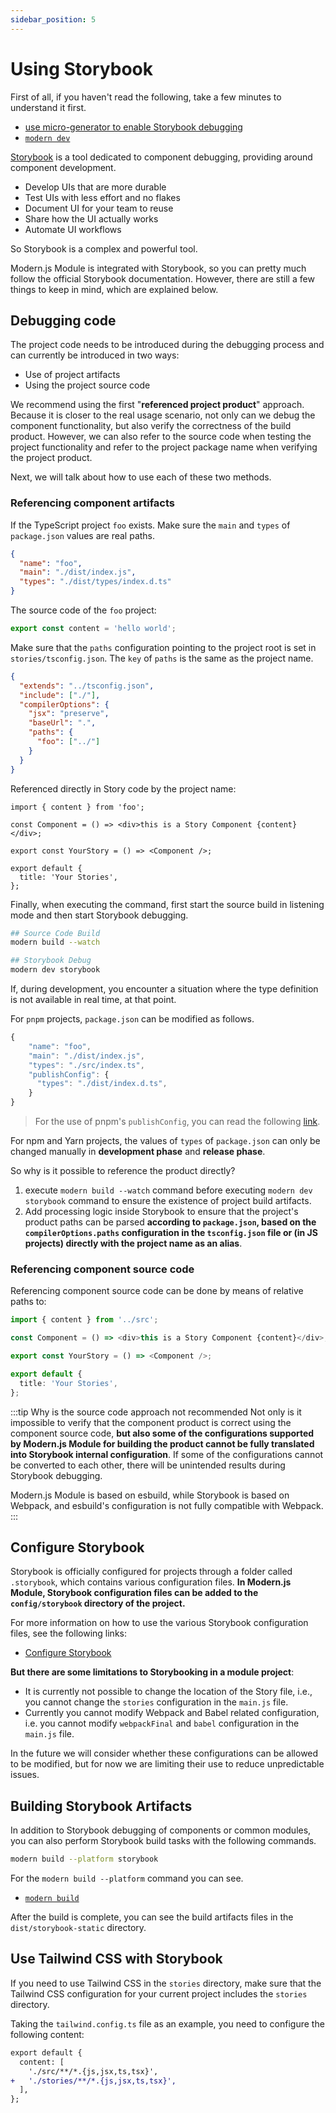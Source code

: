 ```yaml
---
sidebar_position: 5
---
```


# Using Storybook

First of all, if you haven't read the following, take a few minutes to understand it first.

- [use micro-generator to enable Storybook debugging](/en/guide/basic/use-micro-generator#storybook-debug)
- [`modern dev`](/en/guide/basic/command-preview#modern-dev)

[Storybook](https://storybook.js.org/) is a tool dedicated to component debugging, providing around component development.

- Develop UIs that are more durable
- Test UIs with less effort and no flakes
- Document UI for your team to reuse
- Share how the UI actually works
- Automate UI workflows

So Storybook is a complex and powerful tool.

Modern.js Module is integrated with Storybook, so you can pretty much follow the official Storybook documentation. However, there are still a few things to keep in mind, which are explained below.

## Debugging code

The project code needs to be introduced during the debugging process and can currently be introduced in two ways:

- Use of project artifacts
- Using the project source code

We recommend using the first "**referenced project product**" approach. Because it is closer to the real usage scenario, not only can we debug the component functionality, but also verify the correctness of the build product. However, we can also refer to the source code when testing the project functionality and refer to the project package name when verifying the project product.

Next, we will talk about how to use each of these two methods.

### Referencing component artifacts

If the TypeScript project `foo` exists. Make sure the `main` and `types` of `package.json` values are real paths.

```json title="package.json"
{
  "name": "foo",
  "main": "./dist/index.js",
  "types": "./dist/types/index.d.ts"
}
```

The source code of the `foo` project:

```ts title="src/index.ts"
export const content = 'hello world';
```

Make sure that the `paths` configuration pointing to the project root is set in `stories/tsconfig.json`. The `key` of `paths` is the same as the project name.

```json title="stories/tsconfig.json"
{
  "extends": "../tsconfig.json",
  "include": ["./"],
  "compilerOptions": {
    "jsx": "preserve",
    "baseUrl": ".",
    "paths": {
      "foo": ["../"]
    }
  }
}
```

Referenced directly in Story code by the project name:

```tsx title="stories/index.stories.tsx"
import { content } from 'foo';

const Component = () => <div>this is a Story Component {content}</div>;

export const YourStory = () => <Component />;

export default {
  title: 'Your Stories',
};
```

Finally, when executing the command, first start the source build in listening mode and then start Storybook debugging.

```bash title="terminal-1"
## Source Code Build
modern build --watch
```

```bash title="terminal-2"
## Storybook Debug
modern dev storybook
```

If, during development, you encounter a situation where the type definition is not available in real time, at that point.

For `pnpm` projects, `package.json` can be modified as follows.

```ts
{
    "name": "foo",
    "main": "./dist/index.js",
    "types": "./src/index.ts",
    "publishConfig": {
      "types": "./dist/index.d.ts",
    }
}
```

> For the use of pnpm's `publishConfig`, you can read the following [link](https://pnpm.io/package_json#publishconfig).

For npm and Yarn projects, the values of `types` of `package.json` can only be changed manually in **development phase** and **release phase**.

So why is it possible to reference the product directly?

1. execute `modern build --watch` command before executing `modern dev storybook` command to ensure the existence of project build artifacts.
2. Add processing logic inside Storybook to ensure that the project's product paths can be parsed **according to `package.json`, based on the `compilerOptions.paths` configuration in the `tsconfig.json` file or (in JS projects) directly with the project name as an alias**.

### Referencing component source code

Referencing component source code can be done by means of relative paths to:

```ts title="./stories/index.tsx"
import { content } from '../src';

const Component = () => <div>this is a Story Component {content}</div>;

export const YourStory = () => <Component />;

export default {
  title: 'Your Stories',
};
```

:::tip Why is the source code approach not recommended
Not only is it impossible to verify that the component product is correct using the component source code, **but also some of the configurations supported by Modern.js Module for building the product cannot be fully translated into Storybook internal configuration**. If some of the configurations cannot be converted to each other, there will be unintended results during Storybook debugging.

Modern.js Module is based on esbuild, while Storybook is based on Webpack, and esbuild's configuration is not fully compatible with Webpack.
:::

## Configure Storybook

Storybook is officially configured for projects through a folder called `.storybook`, which contains various configuration files. **In Modern.js Module, Storybook configuration files can be added to the `config/storybook` directory of the project.**

For more information on how to use the various Storybook configuration files, see the following links:

- [Configure Storybook](https://storybook.js.org/docs/react/configure/overview)

**But there are some limitations to Storybooking in a module project**:

- It is currently not possible to change the location of the Story file, i.e., you cannot change the `stories` configuration in the `main.js` file.
- Currently you cannot modify Webpack and Babel related configuration, i.e. you cannot modify `webpackFinal` and `babel` configuration in the `main.js` file.

In the future we will consider whether these configurations can be allowed to be modified, but for now we are limiting their use to reduce unpredictable issues.

## Building Storybook Artifacts

In addition to Storybook debugging of components or common modules, you can also perform Storybook build tasks with the following commands.

```bash
modern build --platform storybook
```

For the `modern build --platform` command you can see.

- [`modern build`](/en/guide/basic/command-preview#modern-build)

After the build is complete, you can see the build artifacts files in the `dist/storybook-static` directory.

## Use Tailwind CSS with Storybook

If you need to use Tailwind CSS in the `stories` directory, make sure that the Tailwind CSS configuration for your current project includes the `stories` directory.

Taking the `tailwind.config.ts` file as an example, you need to configure the following content:

```diff title="tailwind.config.ts"
export default {
  content: [
    './src/**/*.{js,jsx,ts,tsx}',
+   './stories/**/*.{js,jsx,ts,tsx}',
  ],
};
```
